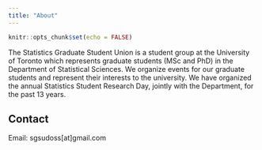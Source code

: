 ```yaml
---
title: "About"
---
```


```r
knitr::opts_chunk$set(echo = FALSE)
```

The Statistics Graduate Student Union is a student group at the University of Toronto which represents graduate students (MSc and PhD) in the Department of Statistical Sciences. We organize events for our graduate students and represent their interests to the university. We have organized the annual Statistics Student Research Day, jointly with the Department, for the past 13 years. 

## Contact

Email: sgsudoss[at]gmail.com



